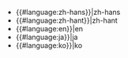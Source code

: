 * {{#language:zh-hans}}|zh-hans
* {{#language:zh-hant}}|zh-hant
* {{#language:en}}|en
* {{#language:ja}}|ja
* {{#language:ko}}|ko